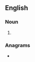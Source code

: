 ==English==

===Noun===
{{head|en|noun form}}

# {{plural of|en|ifreet}}

===Anagrams===
* {{anagrams|en|a=eefirst|Eiferts|Siefert|fireset|set fire}}